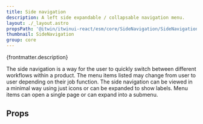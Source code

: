 ```yaml
---
title: Side navigation
description: A left side expandable / collapsable navigation menu.
layout: ./_layout.astro
propsPath: '@itwin/itwinui-react/esm/core/SideNavigation/SideNavigation.d.ts'
thumbnail: SideNavigation
group: core
---
```



<p>{frontmatter.description}</p>

<LiveExample src='SideNavigation.main.tsx'>
  <AllExamples.SideNavigationMainExample client:load />
</LiveExample>

The side navigation is a way for the user to quickly switch between different workflows within a product. The menu items listed may change from user to user depending on their job function. The side navigation can be viewed in a minimal way using just icons or can be expanded to show labels. Menu items can open a single page or can expand into a submenu.

## Props

<PropsTable path={frontmatter.propsPath} />
